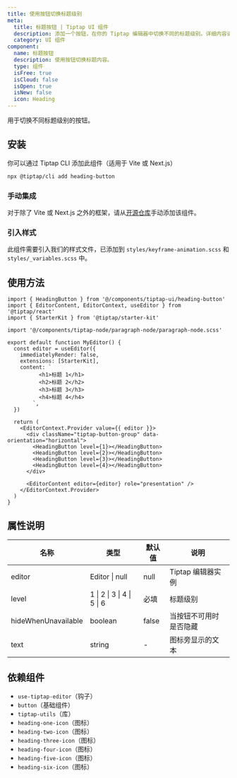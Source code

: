 ```yaml
---
title: 使用按钮切换标题级别
meta:
  title: 标题按钮 | Tiptap UI 组件
  description: 添加一个按钮，在你的 Tiptap 编辑器中切换不同的标题级别。详细内容请参阅文档！
  category: UI 组件
component:
  name: 标题按钮
  description: 使用按钮切换标题内容。
  type: 组件
  isFree: true
  isCloud: false
  isOpen: true
  isNew: false
  icon: Heading
---
```



用于切换不同标题级别的按钮。

<CodeDemo isScrollable src="https://template.tiptap.dev/preview/tiptap-ui/heading-button" />

## 安装

你可以通过 Tiptap CLI 添加此组件（适用于 Vite 或 Next.js）

```bash
npx @tiptap/cli add heading-button
```

### 手动集成
对于除了 Vite 或 Next.js 之外的框架，请从[开源仓库](https://github.com/ueberdosis/tiptap-ui-components/tree/main/apps/web/src/components/tiptap-ui/heading-button)手动添加该组件。

### 引入样式

此组件需要引入我们的样式文件，已添加到 `styles/keyframe-animation.scss` 和 `styles/_variables.scss` 中。

## 使用方法

```tsx
import { HeadingButton } from '@/components/tiptap-ui/heading-button'
import { EditorContent, EditorContext, useEditor } from '@tiptap/react'
import { StarterKit } from '@tiptap/starter-kit'

import '@/components/tiptap-node/paragraph-node/paragraph-node.scss'

export default function MyEditor() {
  const editor = useEditor({
    immediatelyRender: false,
    extensions: [StarterKit],
    content: `
          <h1>标题 1</h1>
          <h2>标题 2</h2>
          <h3>标题 3</h3>
          <h4>标题 4</h4>
        `,
  })

  return (
    <EditorContext.Provider value={{ editor }}>
      <div className="tiptap-button-group" data-orientation="horizontal">
        <HeadingButton level={1}></HeadingButton>
        <HeadingButton level={2}></HeadingButton>
        <HeadingButton level={3}></HeadingButton>
        <HeadingButton level={4}></HeadingButton>
      </div>

      <EditorContent editor={editor} role="presentation" />
    </EditorContext.Provider>
  )
}
```

## 属性说明

| 名称                 | 类型                         | 默认值   | 说明                                              |
| -------------------  | ---------------------------- | -------- | ------------------------------------------------- |
| editor               | Editor \| null               | null     | Tiptap 编辑器实例                                |
| level                | 1 \| 2 \| 3 \| 4 \| 5 \| 6   | 必填     | 标题级别                                          |
| hideWhenUnavailable  | boolean                      | false    | 当按钮不可用时是否隐藏                              |
| text                 | string                       | -        | 图标旁显示的文本                                   |

## 依赖组件

- `use-tiptap-editor`（钩子）
- `button`（基础组件）
- `tiptap-utils`（库）
- `heading-one-icon`（图标）
- `heading-two-icon`（图标）
- `heading-three-icon`（图标）
- `heading-four-icon`（图标）
- `heading-five-icon`（图标）
- `heading-six-icon`（图标）